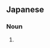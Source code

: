==Japanese==
{{ja-kanjitab|yomi=k|たつ|おと|o2=し|こ|k3=ご|r=y|sort=たつのおとしご}}

===Noun===
{{ja-noun|たつ の おとしご|タツ ノ オトシゴ}}

# {{altspell|竜の落とし子|lang=ja||[[sea horse]]}}
